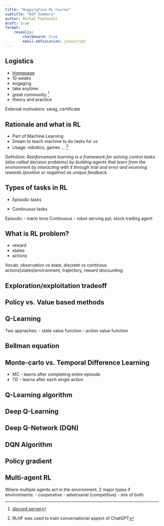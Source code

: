 ```yaml
---
title: "Huggingface RL Course"
subtitle: "WIP Summary"
author: Michał Pawłowski
draft: true
format: 
    revealjs:
        chalkboard: true
        email-obfuscation: javascript
---
```


## Logistics

- [Homepage](https://huggingface.co/deep-rl-course/unit0/introduction?fw=pt)
- 10 weeks
- engaging
- take anytime
- great community ^[[discord server](https://discord.gg/ydHrjt3WP5)]
- theory and practice

::: aside
External motivators: swag, certificate
:::

::: (.notes)
:::

## Rationale and what is RL {.incremental}

* Part of Machine Learning
* Dream to teach machine to do tasks for us
* Usage: robotics, games ... ^[RLHF was used to train conversational aspect of ChatGPT]

Definition: *Reinforcement learning is a framework for solving control tasks (also called decision problems) by building agents that learn from the environment by interacting with it through trial and error and receiving rewards (positive or negative) as unique feedback.*

::: (.notes)
:::

## Types of tasks in RL

* Episodic tasks

* Continuous tasks

::: (.notes)
Episodic - mario bros
Continuous - robot serving ppl, stock trading agent
:::

## What is RL problem?

* reward
* states
* actions

::: aside
Vocab: observation vs state, discreet vs continous actions|states|environment, trajectory, reward discounting
:::

## Exploration/exploitation tradeoff

## Policy vs. Value based methods

## Q-Learning

Two appraches:
 - state value function
 - action value function

## Bellman equation

## Monte-carlo vs. Temporal Difference Learning
  - MC - learns after completing entire episode
  - TD - learns after each single action

## Q-Learning algorithm {.smaller .scrollable}

## Deep Q-Learning

## Deep Q-Network (DQN)

## DQN Algorithm

## Policy gradient

## Multi-agent RL

Where multiple agents act in the environment. 2 major types if environments:
 - cooperative
 - adversarial (competitive)
 - mix of both

